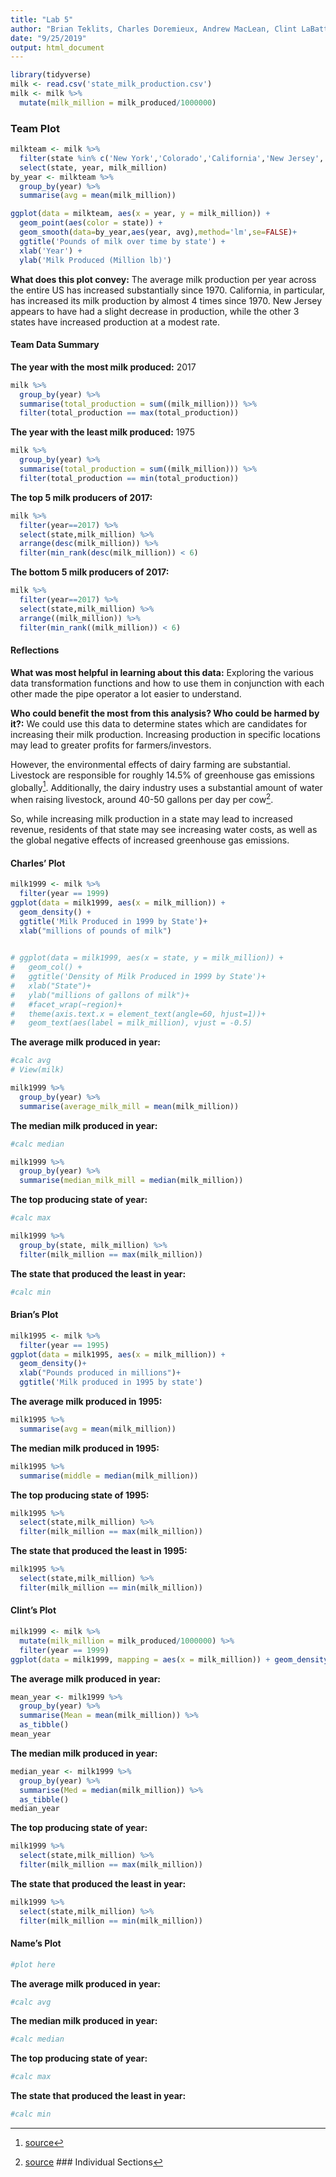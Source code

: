 ---
title: "Lab 5"
author: "Brian Teklits, Charles Doremieux, Andrew MacLean, Clint LaBattaglia"
date: "9/25/2019"
output: html_document
---

```{r setup,include=FALSE}
library(tidyverse)
milk <- read.csv('state_milk_production.csv')
milk <- milk %>%
  mutate(milk_million = milk_produced/1000000)
```


### Team Plot
```{r}
milkteam <- milk %>%
  filter(state %in% c('New York','Colorado','California','New Jersey','Washington')) %>%
  select(state, year, milk_million)
by_year <- milkteam %>%
  group_by(year) %>%
  summarise(avg = mean(milk_million))
```

```{r}
ggplot(data = milkteam, aes(x = year, y = milk_million)) +
  geom_point(aes(color = state)) +
  geom_smooth(data=by_year,aes(year, avg),method='lm',se=FALSE)+
  ggtitle('Pounds of milk over time by state') +
  xlab('Year') +
  ylab('Milk Produced (Million lb)')
```

**What does this plot convey:** The average milk production per year across the entire US has increased substantially since 1970. California, in particular, has increased its milk production by almost 4 times since 1970. New Jersey appears to have had a slight decrease in production, while the other 3 states have increased production at a modest rate.

#### Team Data Summary

**The year with the most milk produced:** 2017
```{r}
milk %>%
  group_by(year) %>%
  summarise(total_production = sum((milk_million))) %>% 
  filter(total_production == max(total_production))
```
**The year with the least milk produced:** 1975
```{r}
milk %>%
  group_by(year) %>%
  summarise(total_production = sum((milk_million))) %>% 
  filter(total_production == min(total_production))
```
**The top 5 milk producers of 2017:**
```{r}
milk %>%
  filter(year==2017) %>%
  select(state,milk_million) %>%
  arrange(desc(milk_million)) %>%
  filter(min_rank(desc(milk_million)) < 6)
```
**The bottom 5 milk producers of 2017:**
```{r}
milk %>%
  filter(year==2017) %>%
  select(state,milk_million) %>%
  arrange((milk_million)) %>%
  filter(min_rank((milk_million)) < 6)
```

#### Reflections

**What was most helpful in learning about this data:** Exploring the various data transformation functions and how to use them in conjunction with each other made the pipe operator a lot easier to understand.

**Who could benefit the most from this analysis? Who could be harmed by it?:** We could use this data to determine states which are candidates for increasing their milk production. Increasing production in specific locations may lead to greater profits for farmers/investors. 

However, the environmental effects of dairy farming are substantial. Livestock are responsible for roughly 14.5% of greenhouse gas emissions globally[^1]. Additionally, the dairy industry uses a substantial amount of water when raising livestock, around 40-50 gallons per day per cow[^2].

So, while increasing milk production in a state may lead to increased revenue, residents of that state may see increasing water costs, as well as the global negative effects of increased greenhouse gas emissions.

[^1]:[source](http://www.fao.org/news/story/en/item/197623/icode/)
[^2]:[source](http://wdmc.org/2013/Scientific%20Data%20for%20Developing%20Water%20Budgets%20on%20a%20Dairy.pdf)
### Individual Sections

#### Charles' Plot

```{r}
milk1999 <- milk %>%
  filter(year == 1999)
ggplot(data = milk1999, aes(x = milk_million)) +
  geom_density() + 
  ggtitle('Milk Produced in 1999 by State')+
  xlab("millions of pounds of milk")
  

# ggplot(data = milk1999, aes(x = state, y = milk_million)) +
#   geom_col() + 
#   ggtitle('Density of Milk Produced in 1999 by State')+
#   xlab("State")+
#   ylab("millions of gallons of milk")+
#   #facet_wrap(~region)+
#   theme(axis.text.x = element_text(angle=60, hjust=1))+
#   geom_text(aes(label = milk_million), vjust = -0.5)
```

**The average milk produced in year:**
```{r}
#calc avg
# View(milk)

milk1999 %>%
  group_by(year) %>%
  summarise(average_milk_mill = mean(milk_million))


```
**The median milk produced in year:**
```{r}
#calc median

milk1999 %>%
  group_by(year) %>%
  summarise(median_milk_mill = median(milk_million))


```
**The top producing state of year:**
```{r}
#calc max

milk1999 %>%
  group_by(state, milk_million) %>%
  filter(milk_million == max(milk_million))
```
**The state that produced the least in year:**
```{r}
#calc min
```


#### Brian's Plot

```{r}
milk1995 <- milk %>%
  filter(year == 1995)
ggplot(data = milk1995, aes(x = milk_million)) +
  geom_density()+
  xlab("Pounds produced in millions")+
  ggtitle('Milk produced in 1995 by state')
```

**The average milk produced in 1995:**
```{r}
milk1995 %>%
  summarise(avg = mean(milk_million))
```
**The median milk produced in 1995:**
```{r}
milk1995 %>%
  summarise(middle = median(milk_million))
```
**The top producing state of 1995:**
```{r}
milk1995 %>% 
  select(state,milk_million) %>% 
  filter(milk_million == max(milk_million))
```
**The state that produced the least in 1995:**
```{r}
milk1995 %>% 
  select(state,milk_million) %>%
  filter(milk_million == min(milk_million))
```


#### Clint's Plot

```{r}
milk1999 <- milk %>%
  mutate(milk_million = milk_produced/1000000) %>%
  filter(year == 1999)
ggplot(data = milk1999, mapping = aes(x = milk_million)) + geom_density() + xlab("Amount of milk produced in millions of gallons") + ggtitle("Milk Production by State in the Year 1999")
```

**The average milk produced in year:**
```{r}
mean_year <- milk1999 %>%
  group_by(year) %>%
  summarise(Mean = mean(milk_million)) %>%
  as_tibble()
mean_year
```
**The median milk produced in year:**
```{r}
median_year <- milk1999 %>%
  group_by(year) %>%
  summarise(Med = median(milk_million)) %>%
  as_tibble()
median_year
```
**The top producing state of year:**
```{r}
milk1999 %>% 
  select(state,milk_million) %>%
  filter(milk_million == max(milk_million))
```
**The state that produced the least in year:**
```{r}
milk1999 %>% 
  select(state,milk_million) %>%
  filter(milk_million == min(milk_million))
```


#### Name's Plot

```{r}
#plot here
```

**The average milk produced in year:**
```{r}
#calc avg
```
**The median milk produced in year:**
```{r}
#calc median
```
**The top producing state of year:**
```{r}
#calc max
```
**The state that produced the least in year:**
```{r}
#calc min
```

